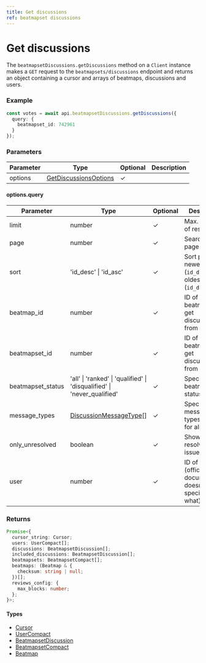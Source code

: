 ```yaml
---
title: Get discussions
ref: beatmapset discussions
---
```


# Get discussions

The `beatmapsetDiscussions.getDiscussions` method on a `Client` instance makes a `GET` request to the `beatmapsets/discussions` endpoint and returns an object containing a cursor and arrays of beatmaps, discussions and users.

### Example

```ts
const votes = await api.beatmapsetDiscussions.getDiscussions({
  query: {
    beatmapset_id: 742961
  }
});
```

### Parameters

| Parameter | Type                                                        | Optional | Description |
| --------- | ----------------------------------------------------------- | -------- | ----------- |
| options   | [GetDiscussionsOptions](/references/get-dicussions-options) | ✓        |             |

#### options.query

| Parameter         | Type                                                                    | Optional | Description                                                        |
| ----------------- | ----------------------------------------------------------------------- | -------- | ------------------------------------------------------------------ |
| limit             | number                                                                  | ✓        | Max. number of results                                             |
| page              | number                                                                  | ✓        | Search result page number                                          |
| sort              | 'id_desc' \| 'id_asc'                                                   | ✓        | Sort posts by newest (`id_desc`) or oldest (`id_desc`)             |
| beatmap_id        | number                                                                  | ✓        | ID of the beatmap to get discussions from                          |
| beatmapset_id     | number                                                                  | ✓        | ID of the beatmapset to get discussions from                       |
| beatmapset_status | 'all' \| 'ranked' \| 'qualified' \| 'disqualified' \| 'never_qualified' | ✓        | Specify beatmapset status                                          |
| message_types     | [DiscussionMessageType](/references/discussion-message-type)[]          | ✓        | Specify message types, (unset for all)                             |
| only_unresolved   | boolean                                                                 | ✓        | Show only resolved issues?                                         |
| user              | number                                                                  | ✓        | ID of the user (official documentation doesn't specify about what) |

### Returns

```ts
Promise<{
  cursor_string: Cursor;
  users: UserCompact[];
  discussions: BeatmapsetDiscussion[];
  included_discussions: BeatmapsetDiscussion[];
  beatmapsets: BeatmapsetCompact[];
  beatmaps: (Beatmap & {
    checksum: string | null;
  })[];
  reviews_config: {
    max_blocks: number;
  };
}>;
```

#### Types

- [Cursor](/references/cursor)
- [UserCompact](/references/user-compact)
- [BeatmapsetDiscussion](/references/beatmapset-discussion)
- [BeatmapsetCompact](/references/beatmapset-compact)
- [Beatmap](/references/beatmap)
